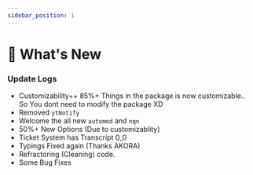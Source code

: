 ```yaml
---
sidebar_position: 1
---
```


# 🎉 What's New

### Update Logs
- Customizability++ 85%+ Things in the package is now customizable.. So You dont need to modify the package XD
- Removed `ytNotify`
- Welcome the all new `automod` and `nqn`
- 50%+ New Options (Due to customizablity)
- Ticket System has Transcript 0_0
- Typings Fixed again (Thanks AKORA)
- Refractoring (Cleaning) code.
- Some Bug Fixes